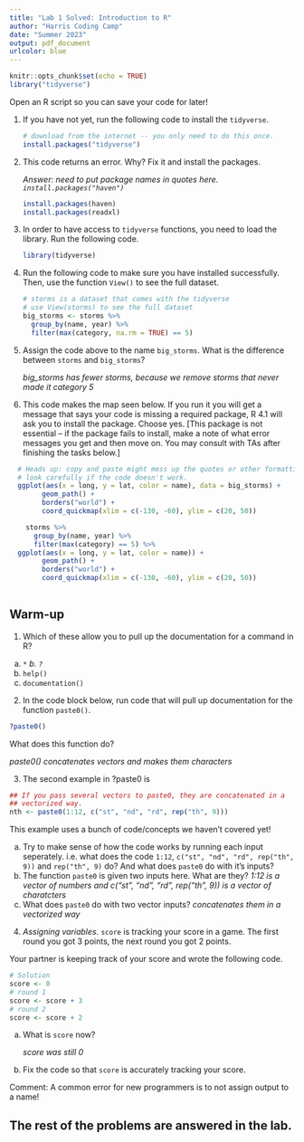 ```yaml
---
title: "Lab 1 Solved: Introduction to R"
author: "Harris Coding Camp"
date: "Summer 2023"
output: pdf_document
urlcolor: blue
---
```


```r
knitr::opts_chunk$set(echo = TRUE)
library("tidyverse")
```


Open an R script so you can save your code for later! 


1. If you have not yet, run the following code to install the `tidyverse`.

    ```r
    # download from the internet -- you only need to do this once.
    install.packages("tidyverse")
    ```

2. This code returns an error. Why? Fix it and install the packages. 


    *Answer: need to put package names in quotes here. `install.packages("haven")`*

    ```r
    
    install.packages(haven)
    install.packages(readxl)
    ```

3. In order to have access to `tidyverse` functions, you need to load the library. Run the following code.

    ```r
    library(tidyverse)
    ```

4. Run the following code to make sure you have installed successfully. Then, use the function `View()` to see the full dataset. 

    ```r
    # storms is a dataset that comes with the tidyverse
    # use View(storms) to see the full dataset
    big_storms <- storms %>%
      group_by(name, year) %>%
      filter(max(category, na.rm = TRUE) == 5)
    ```

5. Assign the code above to the name `big_storms`. What is the difference between `storms` and `big_storms`?

    *big_storms has fewer storms, because we remove storms that never made it category 5*

6. This code makes the map seen below. If you run it you will get a message that says your code is missing a required package, R 4.1 will ask you to install the package. Choose yes. [This package is not essential -- if the package fails to install, make a note of what error messages you get and then move on. You may consult with TAs after finishing the tasks below.]

```r
  # Heads up: copy and paste might mess up the quotes or other formatting
  # look carefully if the code doesn't work.
  ggplot(aes(x = long, y = lat, color = name), data = big_storms) +
        geom_path() + 
        borders("world") +  
        coord_quickmap(xlim = c(-130, -60), ylim = c(20, 50))
```

```r
    storms %>%
      group_by(name, year) %>%
      filter(max(category) == 5) %>%
  ggplot(aes(x = long, y = lat, color = name)) +
        geom_path() + 
        borders("world") + 
        coord_quickmap(xlim = c(-130, -60), ylim = c(20, 50))
    
```

\newpage
 
## Warm-up

1. Which of these allow you to pull up the documentation for a command in R?

  a. `*`
  *b. `?`*
  c. `help()`
  d. `documentation()`

2. In the code block below, run code that will pull up documentation for the function `paste0()`.
```r
?paste0()
```

What does this function do?

*paste0() concatenates vectors and makes them characters*

3. The second example in ?paste0 is

```r
## If you pass several vectors to paste0, they are concatenated in a
## vectorized way.
nth <- paste0(1:12, c("st", "nd", "rd", rep("th", 9)))
```

This example uses a bunch of code/concepts we haven't covered yet! 

a. Try to make sense of how the code works by running each input seperately. i.e. what does the code `1:12`, `c("st", "nd", "rd", rep("th", 9))` and `rep("th", 9)` do? And what does `paste0` do with it's inputs?
b. The function `paste0` is given two inputs here. What are they?
    *1:12 is a vector of numbers and c("st", "nd", "rd", rep("th", 9)) is a vector of charatcters*
c. What does `paste0` do with two vector inputs?
    *concatenates them in a vectorized way*

4. *Assigning variables.*  `score` is tracking your score in a game. The first round you got 3 points, the next round you got 2 points.


Your partner is keeping track of your score and wrote the following code.

```r
# Solution
score <- 0
# round 1
score <- score + 3
# round 2
score <- score + 2
```

a. What is `score` now? 
    
    *score was still 0*
  
b. Fix the code so that `score` is accurately tracking your score.

Comment:  A common error for new programmers is to not assign output to a name!

## The rest of the problems are answered in the lab.